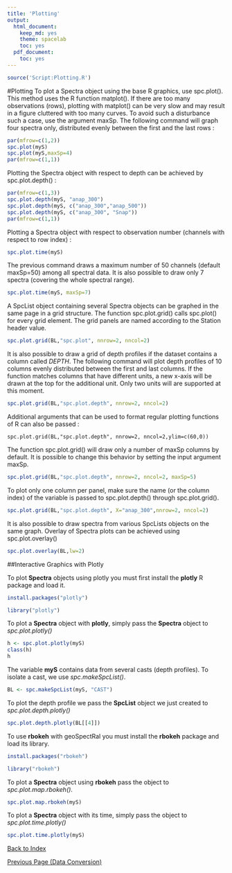 ```yaml
---
title: 'Plotting'
output:
  html_document:
    keep_md: yes
    theme: spacelab
    toc: yes
  pdf_document:
    toc: yes
---
```


```r
source('Script:Plotting.R')
```

#Plotting
To plot a Spectra object using the base R graphics, use spc.plot(). This method uses the R function matplot(). If there are too many observations (rows), plotting with matplot() can be very slow and may result in a  figure cluttered with too many curves. To avoid such a disturbance such a case, use the argument maxSp. The following command will graph four spectra only, distributed evenly between the first and the last rows :


```r
par(mfrow=c(1,2))
spc.plot(myS)
spc.plot(myS,maxSp=4) 
par(mfrow=c(1,1))
```

Plotting the Spectra object with respect to depth can be achieved by spc.plot.depth() :

```r
par(mfrow=c(1,3))
spc.plot.depth(myS, "anap_300") 
spc.plot.depth(myS, c("anap_300","anap_500")) 
spc.plot.depth(myS, c("anap_300", "Snap"))
par(mfrow=c(1,1))
```

Plotting a Spectra object with respect to observation number (channels with respect to row index) : 

```r
spc.plot.time(myS)
```

The previous command draws a maximum number of 50 channels (default maxSp=50) among all spectral data. It is also possible to draw only 7 spectra (covering the whole spectral range).

```r
spc.plot.time(myS, maxSp=7) 
```

A SpcList object containing several Spectra objects can be graphed in the same page in a grid structure. The function spc.plot.grid() calls spc.plot() for every grid element. The grid panels are named according to the Station header value.
```r
spc.plot.grid(BL,"spc.plot", nnrow=2, nncol=2)
```

It is also possible to draw a grid of depth profiles if the dataset contains a column called *DEPTH*. The following command will plot depth profiles of 10 columns evenly distributed between the first and last columns. If  the function matches columns that have different units, a new x-axis will be drawn at the top for the additional unit. Only two units will are supported at this moment.

```r
spc.plot.grid(BL,"spc.plot.depth", nnrow=2, nncol=2)
```

Additional arguments that can be used to format regular plotting functions of R can also be passed :
```
spc.plot.grid(BL,"spc.plot.depth", nnrow=2, nncol=2,ylim=c(60,0)) 
```

The function spc.plot.grid() will draw only a number of maxSp columns by default. It is possible to change this behavior by setting the input argument maxSp.

```r
spc.plot.grid(BL,"spc.plot.depth", nnrow=2, nncol=2, maxSp=5)
```

To plot only one column per panel, make sure the name (or the column index) of the variable is passed to spc.plot.depth() through spc.plot.grid().
```r
spc.plot.grid(BL,"spc.plot.depth", X="anap_300",nnrow=2, nncol=2)
```

It is also possible to draw spectra from various SpcLists objects on the same graph. Overlay of Spectra plots can be achieved using spc.plot.overlay()

```r
spc.plot.overlay(BL,lw=2)
```
##Interactive Graphics with Plotly

To plot **Spectra** objects using plotly you must first install the **plotly** R package and load it.
```r
install.packages("plotly")
```
```r
library("plotly")
```

To plot a **Spectra** object with **plotly**, simply pass the **Spectra** object to *spc.plot.plotly()*
```r
h <- spc.plot.plotly(myS)
class(h)
h
```

The variable **myS** contains data from several casts (depth profiles). To isolate a cast, we use *spc.makeSpcList()*.
```r
BL <- spc.makeSpcList(myS, "CAST")
```

To plot the depth profile we pass the **SpcList** object we just created to *spc.plot.depth.plotly()*
```r
spc.plot.depth.plotly(BL[[4]])
```

To use **rbokeh** with geoSpectRal you must install the **rbokeh** package and load its library.
```r
install.packages("rbokeh")
```
```r
library("rbokeh")
```

To plot a **Spectra** object using **rbokeh** pass the object to *spc.plot.map.rbokeh()*.
```r
spc.plot.map.rbokeh(myS)
```
To plot a **Spectra** object with its time, simply pass the object to *spc.plot.time.plotly()*
```r
spc.plot.time.plotly(myS)
```


[Back to Index](http://pranageo.com/geospectral/geospectral-tutorial)

[Previous Page (Data Conversion)](../Data_Conversion/Data_Conversion.html)